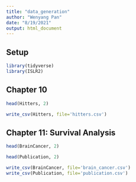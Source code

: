 ```yaml
---
title: "data_generation"
author: "Wenyang Pan"
date: "8/19/2021"
output: html_document
---
```


## Setup
```r
library(tidyverse)
library(ISLR2)
```
## Chapter 10
```r
head(Hitters, 2)
```

```r
write_csv(Hitters, file='hitters.csv')
```


## Chapter 11: Survival Analysis
```r
head(BrainCancer, 2)
```

```r
head(Publication, 2)
```

```r
write_csv(BrainCancer, file='brain_cancer.csv')
write_csv(Publication, file='publication.csv')
```


